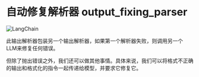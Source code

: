 # 自动修复解析器 output_fixing_parser

![LangChain](https://pica.zhimg.com/50/v2-56e8bbb52aa271012541c1fe1ceb11a2_r.gif 'LangChain中文网')


此输出解析器包装另一个输出解析器，如果第一个解析器失败，则调用另一个LLM来修复任何错误。

但除了抛出错误之外，我们还可以做其他事情。具体来说，我们可以将格式不正确的输出和格式化的指令一起传递给模型，并要求它修复它。


<Example/>
